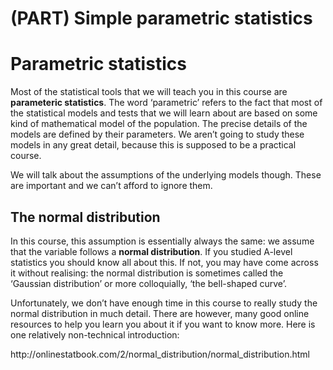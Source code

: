 # (PART) Simple parametric statistics {-} 

# Parametric statistics

Most of the statistical tools that we will teach you in this course are **parameteric statistics**. The word 'parametric' refers to the fact that most of the statistical models and tests that we will learn about are based on some kind of mathematical model of the population. The precise details of the models are defined by their parameters. We aren't going to study these models in any great detail, because this is supposed to be a practical course.

We will talk about the assumptions of the underlying models though. These are important and we can't afford to ignore them.

## The normal distribution {#parametric-stats}


In this course, this assumption is essentially always the same: we assume that the variable follows a **normal distribution**. If you studied A-level statistics you should know all about this. If not, you may have come across it without realising: the normal distribution is sometimes called the 'Gaussian distribution' or more colloquially, 'the bell-shaped curve'.

Unfortunately, we don't have enough time in this course to really study the normal distribution in much detail. There are however, many good online resources to help you learn you about it if you want to know more. Here is one relatively non-technical introduction:

http://onlinestatbook.com/2/normal_distribution/normal_distribution.html

